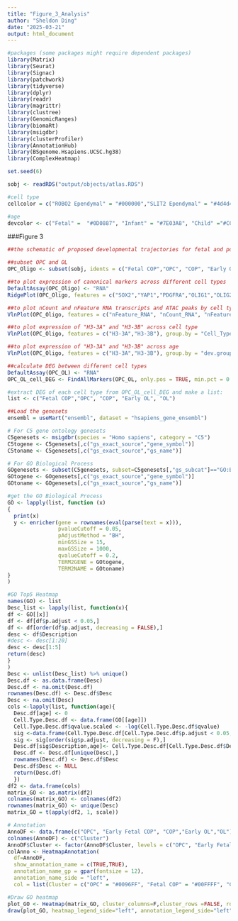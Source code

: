 ```yaml
---
title: "Figure_3_Analysis"
author: "Sheldon Ding"
date: "2025-03-21"
output: html_document
---
```


```r
#packages (some packages might require dependent packages)
library(Matrix)
library(Seurat)
library(Signac)
library(patchwork)
library(tidyverse)
library(dplyr)
library(readr)
library(magrittr)
library(clustree)
library(GenomicRanges)
library(biomaRt)
library(msigdbr)
library(clusterProfiler)
library(AnnotationHub)
library(BSgenome.Hsapiens.UCSC.hg38)
library(ComplexHeatmap)
```

```r
set.seed(6)
```

```r
sobj <- readRDS("output/objects/atlas.RDS")
```

```r
#cell type
cellcolor = c("ROBO2 Ependymal" = "#000000","SLIT2 Ependymal" = "#4d4d4d","Radial Glia" =  "#fcff5d", "Transit Amplifying Cell" = "#DFFF00","PAX3 Neuroblast" = "#7dfc00", "PAX3 Neuron" ="#90EE90", "HOXB3 Neuroblast" = "#0ec434", "Motor Neuron" = "#006400","OPC" = "#0096FF", "Fetal COP" = "#00FFFF", "COP" = "#A7C7E7","Early OL" = "#3998f5","OL" = "#1F51FF", "Astrocyte" = "orange", "Mesenchymal" = "#b732cc", "Immune" = "#FF1493", "Endothelial" = "#000080",  "Erythroblast" = "#37294f", "Pericyte" = "#6E260E")

#age
devcolor <- c("Fetal" =  "#0D0887", "Infant" = "#7E03A8", "Child" ="#CC4678","Adolescent" = "#F89441","Adult" = "#F0F921")
```


###Figure 3
```r
##the schematic of proposed developmental trajectories for fetal and postnatal oligodendrocyte generation was made on BioRender
```

```r
##subset OPC and OL
OPC_Oligo <- subset(sobj, idents = c("Fetal COP","OPC", "COP", "Early OL", "OL"))

##to plot expression of canonical markers across different cell types
DefaultAssay(OPC_Oligo) <- "RNA"
RidgePlot(OPC_Oligo, features = c("SOX2","YAP1","PDGFRA","OLIG1","OLIG2","SOX10","BCAS1","TCF7L2","PLP1","RBFOX1", "CNP"), stack = T, fill.by = "ident") + scale_y_discrete(limits=rev(c("Fetal COP", "OPC", "COP","Early Oligo", "Oligo"))) + scale_fill_manual(values = c("OPC" = "#0096FF", "Fetal COP" = "#00FFFF", "COP" = "#A7C7E7","Early Oligo" = "#3998f5","Oligo" = "#1F51FF"))
```

```r
##to plot nCount and nFeature RNA transcripts and ATAC peaks by cell type
VlnPlot(OPC_Oligo, features = c("nFeature_RNA", "nCount_RNA", "nFeature_ATAC", "nCount_ATAC"), stack = T, cols = c("OPC" = "#0096FF", "Fetal COP" = "#00FFFF", "COP" = "#A7C7E7","Early Oligo" = "#3998f5","Oligo" = "#1F51FF"))
```

```r
##to plot expression of "H3-3A" and "H3-3B" across cell type
VlnPlot(OPC_Oligo, features = c("H3-3A","H3-3B"), group.by = "Cell_Type_General", cols = cellcolor)

##to plot expression of "H3-3A" and "H3-3B" across age
VlnPlot(OPC_Oligo, features = c("H3-3A","H3-3B"), group.by = "dev.group", cols = devcolor)
```

```r
##calculate DEG between different cell types
DefaultAssay(OPC_OL) <- "RNA"
OPC_OL_cell_DEG <- FindAllMarkers(OPC_OL, only.pos = TRUE, min.pct = 0.25, logfc.threshold = 0.25)

#extract DEG of each cell type from OPC_OL_cell_DEG and make a list:
list <- c("Fetal COP","OPC", "COP", "Early OL", "OL")

##Load the genesets
ensembl = useMart("ensembl", dataset = "hsapiens_gene_ensembl")

# For C5 gene ontology genesets
C5genesets <- msigdbr(species = "Homo sapiens", category = "C5")
C5togene <- C5genesets[,c("gs_exact_source","gene_symbol")]
C5toname <- C5genesets[,c("gs_exact_source","gs_name")]

# For GO Biological Process
GOgenesets <- subset(C5genesets, subset=C5genesets[,"gs_subcat"]=="GO:BP")
GOtogene <- GOgenesets[,c("gs_exact_source","gene_symbol")]
GOtoname <- GOgenesets[,c("gs_exact_source","gs_name")]

#get the GO Biological Process
GO <- lapply(list, function (x)
{
  print(x)
  y <- enricher(gene = rownames(eval(parse(text = x))),
                pvalueCutoff = 0.05,
                pAdjustMethod = "BH",
                minGSSize = 15,
                maxGSSize = 1000,
                qvalueCutoff = 0.2,
                TERM2GENE = GOtogene,
                TERM2NAME = GOtoname)
}
)

#GO Top5 Heatmap
names(GO) <- list
Desc_list <- lapply(list, function(x){
df <- GO[[x]]
df <- df[df$p.adjust < 0.05,]
df <- df[order(df$p.adjust, decreasing = FALSE),]
desc <- df$Description
#desc <- desc[1:20]
desc <- desc[1:5]
return(desc)
}
)
Desc <- unlist(Desc_list) %>% unique()
Desc.df <- as.data.frame(Desc)
Desc.df <- na.omit(Desc.df)
rownames(Desc.df) <- Desc.df$Desc
Desc <- na.omit(Desc)
cols <-lapply(list, function(age){
  Desc.df[age] <- 0
  Cell.Type.Desc.df <- data.frame(GO[[age]])
  Cell.Type.Desc.df$qvalue.scaled <- -log(Cell.Type.Desc.df$qvalue)
  sig <-data.frame(Cell.Type.Desc.df[Cell.Type.Desc.df$p.adjust < 0.05,]) 
  sig <- sig[order(sig$p.adjust, decreasing = F),]
  Desc.df[sig$Description,age]<- Cell.Type.Desc.df[Cell.Type.Desc.df$Description %in% sig$Description, "qvalue.scaled"]
  Desc.df <- Desc.df[unique(Desc),] 
  rownames(Desc.df) <- Desc.df$Desc
  Desc.df$Desc <- NULL
  return(Desc.df)
  })
df2 <- data.frame(cols)
matrix_GO <- as.matrix(df2)
colnames(matrix_GO) <- colnames(df2)
rownames(matrix_GO) <- unique(Desc)
matrix_GO = t(apply(df2, 1, scale))

# Annotation
AnnoDF <- data.frame(c("OPC", "Early Fetal COP", "COP","Early OL","OL"))
colnames(AnnoDF) <- c("Cluster")
AnnoDF$Cluster <- factor(AnnoDF$Cluster, levels = c("OPC", "Early Fetal COP", "COP","Early OL","OL"))
colAnno <- HeatmapAnnotation(
  df=AnnoDF,
  show_annotation_name = c(TRUE,TRUE),
  annotation_name_gp = gpar(fontsize = 12),
  annotation_name_side = "left",
  col = list(Cluster = c("OPC" = "#0096FF", "Fetal COP" = "#00FFFF", "COP" = "#A7C7E7","Early OL" = "#3998f5","OL" = "#1F51FF")))

#Draw GO heatmap
plot_GO <- Heatmap(matrix_GO, cluster_columns=F,cluster_rows =FALSE, row_order = Desc, row_names_gp = gpar(fontsize = 5),top_annotation = colAnno, show_heatmap_legend = F)
draw(plot_GO, heatmap_legend_side="left", annotation_legend_side="left")
```


























